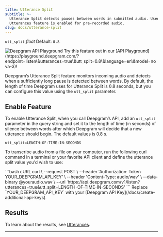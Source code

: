 ```yaml
---
title: Utterance Split
subtitle: >-
  Utterance Split detects pauses between words in submitted audio. Used when the
  Utterances feature is enabled for pre-recorded audio.
slug: docs/utterance-split
---
```



`utt_split` *float* Default: `0.8`

<div class="flex flex-row gap-2">
<Markdown src="../snippets/pre-recorded.mdx"/> <Markdown src="../snippets/dep-streaming.mdx" /> <Markdown src="../snippets/all-available-languages.mdx" />
</div>

<div class="api-playground-call">
<span>
<img src="https://res.cloudinary.com/deepgram/image/upload/v1717523786/devex/codey-greeting_rekqe1.svg" alt="Deepgram API Playground"/>   Try this feature out in our [API Playground](https://playground.deepgram.com/?endpoint=listen\&utterances=true\&utt_split=0.8\&language=en\&model=nova-3)!
</span>
</div>

Deepgram’s Utterance Split feature monitors incoming audio and detects when a sufficiently long pause is detected between words. By default, the length of time Deepgram uses for Utterance Split is 0.8 seconds, but you can configure this value using the `utt_split` parameter.

## Enable Feature

To enable Utterance Split, when you call Deepgram’s API, add an `utt_split` parameter in the query string and set it to the length of time (in seconds) of silence between words after which Deepgram will decide that a new utterance should begin. The default values is 0.8 s.

`utt_split=LENGTH-OF-TIME-IN-SECONDS`

To transcribe audio from a file on your computer, run the following curl command in a terminal or your favorite API client and define the utterance split value you'd wish to use:

<CodeGroup>
  ```bash cURL
  curl \
    --request POST \
    --header 'Authorization: Token YOUR_DEEPGRAM_API_KEY' \
    --header 'Content-Type: audio/wav' \
    --data-binary @youraudio.wav \
    --url 'https://api.deepgram.com/v1/listen?utterances=true&utt_split=LENGTH-OF-TIME-IN-SECONDS'
  ```
</CodeGroup>

<Warning>
  Replace `YOUR_DEEPGRAM_API_KEY` with your [Deepgram API Key](/docs/create-additional-api-keys).
</Warning>

## Results

To learn about the results, see [Utterances](/docs/utterances#analyze-response).

***

